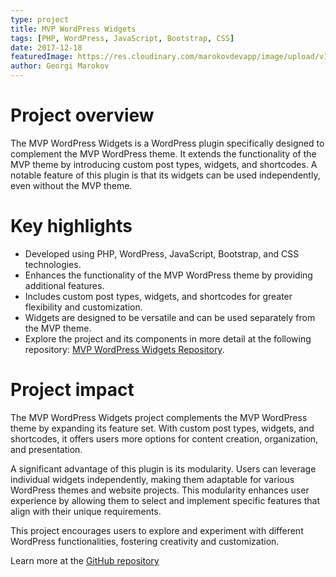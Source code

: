 ```yaml
---
type: project
title: MVP WordPress Widgets
tags: [PHP, WordPress, JavaScript, Bootstrap, CSS]
date: 2017-12-18
featuredImage: https://res.cloudinary.com/marokovdevapp/image/upload/v1698093938/Projects/ahrida.org/ahrida-logo_kikndy.png
author: Georgi Marokov
---
```


# Project overview

The MVP WordPress Widgets is a WordPress plugin specifically designed to complement the MVP WordPress theme. It extends
the functionality of the MVP theme by introducing custom post types, widgets, and shortcodes. A notable feature of this
plugin is that its widgets can be used independently, even without the MVP theme.

# Key highlights

- Developed using PHP, WordPress, JavaScript, Bootstrap, and CSS technologies.
- Enhances the functionality of the MVP WordPress theme by providing additional features.
- Includes custom post types, widgets, and shortcodes for greater flexibility and customization.
- Widgets are designed to be versatile and can be used separately from the MVP theme.
- Explore the project and its components in more detail at the following repository:
  [MVP WordPress Widgets Repository](https://github.com/gmarokov/mvp-widgets).

# Project impact

The MVP WordPress Widgets project complements the MVP WordPress theme by expanding its feature set. With custom post
types, widgets, and shortcodes, it offers users more options for content creation, organization, and presentation.

A significant advantage of this plugin is its modularity. Users can leverage individual widgets independently, making
them adaptable for various WordPress themes and website projects. This modularity enhances user experience by allowing
them to select and implement specific features that align with their unique requirements.

This project encourages users to explore and experiment with different WordPress functionalities, fostering creativity
and customization.

Learn more at the [GitHub repository](https://github.com/gmarokov/mvp-widgets)
